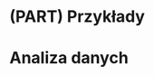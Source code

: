 # (PART) Przykłady {-}

# Analiza danych

<!-- 1. analiza danych1 -->
<!-- - stwórz projekt -->
<!-- - pobierz dane -->
<!-- - obejrzyj dane -->
<!-- - połącz dane -->
<!-- - sprawdź dane -->
<!-- - wylicz podstawowe statystyki -->
<!-- - odpowiedz na pytanie/a -->

<!-- zadania - zaawanosowane - użyj systemu kontroli wersji -->


